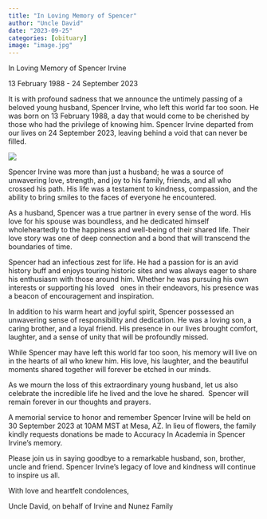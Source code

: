 ```yaml
---
title: "In Loving Memory of Spencer"
author: "Uncle David"
date: "2023-09-25"
categories: [obituary]
image: "image.jpg"
---
```


In Loving Memory of Spencer Irvine

13 February 1988 - 24 September 2023

It is with profound sadness that we announce the untimely passing of a beloved young husband, Spencer Irvine, who left this world far too soon. He was born on 13 February 1988, a day that would come to be cherished by those who had the privilege of knowing him. Spencer Irvine departed from our lives on 24 September 2023, leaving behind a void that can never be filled.

![](temple_puffy.jpeg)

Spencer Irvine was more than just a husband; he was a source of unwavering love, strength, and joy to his family, friends, and all who crossed his path. His life was a testament to kindness, compassion, and the ability to bring smiles to the faces of everyone he encountered.

As a husband, Spencer was a true partner in every sense of the word. His love for his spouse was boundless, and he dedicated himself wholeheartedly to the happiness and well-being of their shared life. Their love story was one of deep connection and a bond that will transcend the boundaries of time.

Spencer had an infectious zest for life. He had a passion for is an avid history buff and enjoys touring historic sites and was always eager to share his enthusiasm with those around him. Whether he was pursuing his own interests or supporting his loved   ones in their endeavors, his presence was a beacon of encouragement and inspiration.

In addition to his warm heart and joyful spirit, Spencer possessed an unwavering sense of responsibility and dedication. He was a loving son, a caring brother, and a loyal friend. His presence in our lives brought comfort, laughter, and a sense of unity that will be profoundly missed.

While Spencer may have left this world far too soon, his memory will live on in the hearts of all who knew him. His love, his laughter, and the beautiful moments shared together will forever be etched in our minds.

As we mourn the loss of this extraordinary young husband, let us also celebrate the incredible life he lived and the love he shared.  Spencer will remain forever in our thoughts and prayers.

A memorial service to honor and remember Spencer Irvine will be held on 30 September 2023 at 10AM MST at Mesa, AZ. In lieu of flowers, the family kindly requests donations be made to Accuracy In Academia in Spencer Irvine's memory.

Please join us in saying goodbye to a remarkable husband, son, brother, uncle and friend. Spencer Irvine's legacy of love and kindness will continue to inspire us all.

With love and heartfelt condolences,

Uncle David, on behalf of Irvine and Nunez Family
